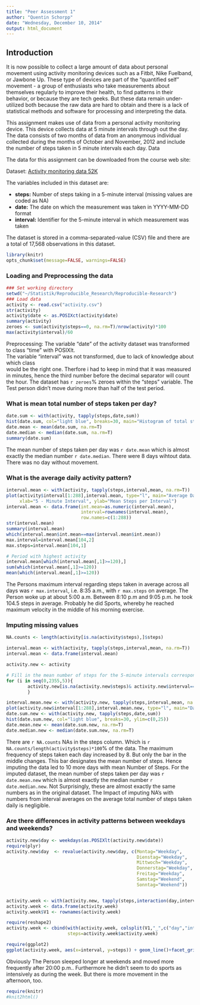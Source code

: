 ```yaml
---
title: "Peer Assessment 1"
author: "Quentin Schorpp"
date: "Wednesday, December 10, 2014"
output: html_document
---
```

## Introduction

It is now possible to collect a large amount of data about personal movement using activity monitoring devices such as a Fitbit, Nike Fuelband, or Jawbone Up. These type of devices are part of the "quantified self" movement - a group of enthusiasts who take measurements about themselves regularly to improve their health, to find patterns in their behavior, or because they are tech geeks. But these data remain under-utilized both because the raw data are hard to obtain and there is a lack of statistical methods and software for processing and interpreting the data.

This assignment makes use of data from a personal activity monitoring device. This device collects data at 5 minute intervals through out the day. The data consists of two months of data from an anonymous individual collected during the months of October and November, 2012 and include the number of steps taken in 5 minute intervals each day.
Data

The data for this assignment can be downloaded from the course web site:

Dataset: [Activity monitoring data 52K](https://d396qusza40orc.cloudfront.net/repdata%2Fdata%2Factivity.zip)


The variables included in this dataset are:  

* **steps:** Number of steps taking in a 5-minute interval (missing values are coded as NA)
* **date:** The date on which the measurement was taken in YYYY-MM-DD format
* **interval:** Identifier for the 5-minute interval in which measurement was taken

The dataset is stored in a comma-separated-value (CSV) file and there are a total of 17,568 observations in this dataset.

```r
library(knitr)
opts_chunk$set(message=FALSE, warnings=FALSE)
```


### Loading and Preprocessing the data  

```r
### Set working directory
setwd("~/Statistik/Reproducible_Research/Reproducible-Research")
### Load data
activity <- read.csv("activity.csv")
str(activity)
activity$date <- as.POSIXct(activity$date)
summary(activity)
zeroes <- sum(activity$steps==0, na.rm=T)/nrow(activity)*100
max(activity$interval)/60
```

Preprocessing: The variable "date" of the activity dataset was transformed to class "time" with POSIXlt.  
               The variable "interval" was not transformed, due to lack of knowledge about which class                    
               would be the right one. Therfore i had to keep in mind that it was measured in minutes,
               hence the third number before the decimal separator will count the hour.
The dataset has `r zeroes`% zeroes within the "steps" variable. The Test person didn't move during more than half of the test period.

### What is mean total number of steps taken per day?
```r
date.sum <- with(activity, tapply(steps,date,sum))
hist(date.sum, col="light blue", breaks=30, main="Histogram of total steps per day", xlab="steps per day")
date.mean <- mean(date.sum, na.rm=T)
date.median <- median(date.sum, na.rm=T)
summary(date.sum)
```

The mean number of steps taken per day was `r date.mean` which is almost exactly the median number `r date.median`. There were 8 days wihtout data. There was no day without movement.

### What is the average daily activity pattern?  
```r
interval.mean <- with(activity, tapply(steps,interval,mean, na.rm=T))
plot(activity$interval[1:288],interval.mean, type="l", main="Average Daily Activity Pattern",
     xlab="5 - Minute Interval", ylab="Mean Steps per Interval")
interval.mean <- data.frame(int.mean=as.numeric(interval.mean), 
                            interval=rownames(interval.mean), 
                            row.names=c(1:288))
str(interval.mean)
summary(interval.mean)
which(interval.mean$int.mean==max(interval.mean$int.mean))
max.interval=interval.mean[104,2]
max.steps=interval.mean[104,1]

# Period with highest activity
interval.mean[which(interval.mean[,1]>=120),]
sum(which(interval.mean[,1]>=120))
mean(which(interval.mean[,1]>=120))
```

The Persons maximum interval regarding steps taken in average across all days was `r max.interval`, i.e. 8:35 a.m., with `r max.steps` on average.
The Person woke up at about 5:00 a.m. Between 8:10 p.m and 9:05 p.m. he took 104.5 steps in average. Probably he did Sports, whereby he reached maximum velocity in the middle of his morning exercise.

### Imputing missing values
```r
NA.counts <- length(activity[is.na(activity$steps),]$steps)

interval.mean <- with(activity, tapply(steps,interval,mean, na.rm=T))
interval.mean <- data.frame(interval.mean)

activity.new <- activity

# Fill in the mean number of steps for the 5-minute intervals corresponding to the Missing Values.
for (i in seq(0,2355,5)){
        activity.new[is.na(activity.new$steps)& activity.new$interval==i,]$steps <- interval.mean[row.names(interval.mean)==i,]
        }

interval.mean.new <- with(activity.new, tapply(steps,interval,mean, na.rm=T))
plot(activity.new$interval[1:288],interval.mean.new, type="l", main="Daily Activity pattern with Imputed data", xlab="5 - Minute Interval", ylab="Mean Steps per Interval")
date.sum.new <- with(activity.new, tapply(steps,date,sum))
hist(date.sum.new, col="light blue", breaks=30, ylim=c(0,25))
date.mean.new <- mean(date.sum.new, na.rm=T)
date.median.new <- median(date.sum.new, na.rm=T)
```

There are `r NA.counts` NAs in the steps column. Which is `r NA.counts/length(activity$steps)*100`% of the data. 
The maximum frequency of steps taken each day increased by 8. But only the bar in the middle changes. This bar designates the mean number of steps. Hence imputing the data led to 10 more days with mean Number of Steps. 
For the imputed dataset, the mean number of steps taken per day was `r date.mean.new` which is almost exactly the median number `r date.median.new`. Not Surprisingly, these are almost exactly the same numbers as in the original dataset. The Impact of imputing NA's with numbers from interval averages on the average total number of steps taken daily is negligible.

### Are there differences in activity patterns between weekdays and weekends?
```r
activity.new$day <- weekdays(as.POSIXlt(activity.new$date))
require(plyr)
activity.new$day  <- revalue(activity.new$day, c(Montag="Weekday",
                                                 Dienstag="Weekday",
                                                 Mittwoch="Weekday",
                                                 Donnerstag="Weekday",
                                                 Freitag="Weekday",
                                                 Samstag="Weekend",
                                                 Sonntag="Weekend"))


activity.week <- with(activity.new, tapply(steps,interaction(day,interval, sep="_"),mean))
activity.week <- data.frame(activity.week)
activity.week$V1 <- rownames(activity.week)

require(reshape2)
activity.week <- cbind(with(activity.week, colsplit(V1,"_",c("day","interval"))),
                       steps=activity.week$activity.week)

require(ggplot2)
ggplot(activity.week, aes(x=interval, y=steps)) + geom_line()+facet_grid(day~.)+ggtitle("Differences in activity patterns between weekdays and weekends")

```

Obviously The Person sleeped longer at weekends and moved more frequently after 20:00 p.m.. Furthermore he didn't seem to do sports as intensively as during the week. But there is more movement in the afternoon, too.

```r
require(knitr)
#knit2html()
```





